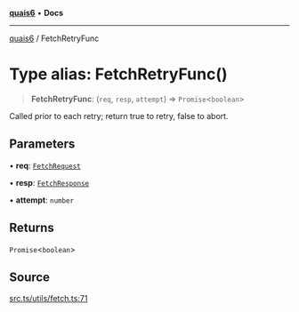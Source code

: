 [**quais6**](../README.md) • **Docs**

***

[quais6](../globals.md) / FetchRetryFunc

# Type alias: FetchRetryFunc()

> **FetchRetryFunc**: (`req`, `resp`, `attempt`) => `Promise`\<`boolean`\>

Called prior to each retry; return true to retry, false to abort.

## Parameters

• **req**: [`FetchRequest`](../classes/FetchRequest.md)

• **resp**: [`FetchResponse`](../classes/FetchResponse.md)

• **attempt**: `number`

## Returns

`Promise`\<`boolean`\>

## Source

[src.ts/utils/fetch.ts:71](https://github.com/dominant-strategies/quais-6.js/blob/aca1855329c3946c627ab7f16ac5304cea7d20c5/src.ts/utils/fetch.ts#L71)
